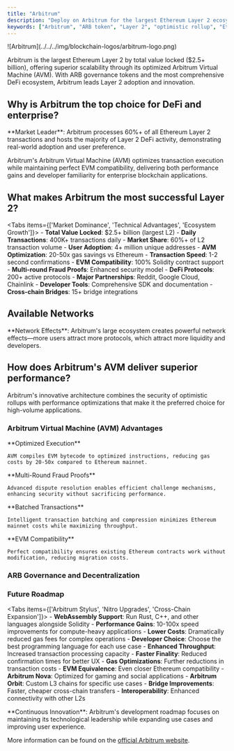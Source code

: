 ```yaml
---
title: "Arbitrum"
description: "Deploy on Arbitrum for the largest Ethereum Layer 2 ecosystem. Compare Arbitrum's optimistic rollup technology, ARB token economics, and DeFi dominance."
keywords: ["Arbitrum", "ARB token", "Layer 2", "optimistic rollup", "Ethereum scaling", "DeFi", "AVM", "governance"]
---
```



<div className="flex items-start gap-6 mb-8">
  <div className="flex-shrink-0 w-16">
    ![Arbitrum](../../../img/blockchain-logos/arbitrum-logo.png)
  </div>
  <div className="flex-1">
    <p className="text-lg mb-4">
      Arbitrum is the largest Ethereum Layer 2 by total value locked ($2.5+ billion), offering superior scalability through its optimized Arbitrum Virtual Machine (AVM). With ARB governance tokens and the most comprehensive DeFi ecosystem, Arbitrum leads Layer 2 adoption and innovation.
    </p>
  </div>
</div>

## Why is Arbitrum the top choice for DeFi and enterprise?

<Cards>
  <Card title="DeFi Leadership" description="Largest L2 DeFi ecosystem with GMX, Camelot, Radiant Capital, and 200+ protocols offering deep liquidity and diverse financial services." />
  <Card title="Enterprise Adoption" description="Reddit Community Points, Offchain Labs partnerships, and institutional DeFi protocols choosing Arbitrum for production deployments." />
  <Card title="Developer Optimization" description="Custom AVM provides gas efficiency optimizations while maintaining full EVM compatibility for seamless migration." />
  <Card title="Governance Innovation" description="ARB token holders participate in one of the largest DAO treasuries, governing protocol upgrades and ecosystem development." />
</Cards>

<Callout type="info">
  **Market Leader**: Arbitrum processes 60%+ of all Ethereum Layer 2 transactions and hosts the majority of Layer 2 DeFi activity, demonstrating real-world adoption and user preference.
</Callout>

Arbitrum's Arbitrum Virtual Machine (AVM) optimizes transaction execution while maintaining perfect EVM compatibility, delivering both performance gains and developer familiarity for enterprise blockchain applications.

## What makes Arbitrum the most successful Layer 2?

<Tabs items={['Market Dominance', 'Technical Advantages', 'Ecosystem Growth']}>
  <Tab value="Market Dominance">
    - **Total Value Locked**: $2.5+ billion (largest L2)
    - **Daily Transactions**: 400K+ transactions daily
    - **Market Share**: 60%+ of L2 transaction volume
    - **User Adoption**: 4+ million unique addresses
  </Tab>
  <Tab value="Technical Advantages">
    - **AVM Optimization**: 20-50x gas savings vs Ethereum
    - **Transaction Speed**: 1-2 second confirmations
    - **EVM Compatibility**: 100% Solidity contract support
    - **Multi-round Fraud Proofs**: Enhanced security model
  </Tab>
  <Tab value="Ecosystem Growth">
    - **DeFi Protocols**: 200+ active protocols
    - **Major Partnerships**: Reddit, Google Cloud, Chainlink
    - **Developer Tools**: Comprehensive SDK and documentation
    - **Cross-chain Bridges**: 15+ bridge integrations
  </Tab>
</Tabs>

## Available Networks

<Cards>
  <Card 
    title="Arbitrum One" 
    description="Production optimistic rollup with ETH for gas fees and ARB for governance. Hosts the largest Layer 2 DeFi ecosystem with $2.5B+ TVL."
  />
  <Card 
    title="Arbitrum Goerli" 
    description="Development testnet with free test ETH for comprehensive application testing. Perfect for DeFi protocol development and integration testing."
  />
</Cards>

<Callout type="tip">
  **Network Effects**: Arbitrum's large ecosystem creates powerful network effects—more users attract more protocols, which attract more liquidity and developers.
</Callout>

## How does Arbitrum's AVM deliver superior performance?

Arbitrum's innovative architecture combines the security of optimistic rollups with performance optimizations that make it the preferred choice for high-volume applications.

### Arbitrum Virtual Machine (AVM) Advantages

<Steps>
  <Step>
    **Optimized Execution**
    
    AVM compiles EVM bytecode to optimized instructions, reducing gas costs by 20-50x compared to Ethereum mainnet.
  </Step>
  
  <Step>
    **Multi-Round Fraud Proofs**
    
    Advanced dispute resolution enables efficient challenge mechanisms, enhancing security without sacrificing performance.
  </Step>
  
  <Step>
    **Batched Transactions**
    
    Intelligent transaction batching and compression minimizes Ethereum mainnet costs while maximizing throughput.
  </Step>
  
  <Step>
    **EVM Compatibility**
    
    Perfect compatibility ensures existing Ethereum contracts work without modification, reducing migration costs.
  </Step>
</Steps>

### ARB Governance and Decentralization

<Cards>
  <Card 
    title="DAO Governance" 
    description="ARB token holders vote on protocol upgrades, treasury allocation, and network parameters through the Arbitrum DAO."
  />
  <Card 
    title="Sequencer Decentralization" 
    description="Ongoing development of decentralized sequencer network to eliminate single points of failure and censorship risks."
  />
  <Card 
    title="Validator Network" 
    description="Anyone can run validator nodes to monitor network health and submit fraud proofs, ensuring permissionless participation."
  />
</Cards>

### Future Roadmap

<Tabs items={['Arbitrum Stylus', 'Nitro Upgrades', 'Cross-Chain Expansion']}>
  <Tab value="Arbitrum Stylus">
    - **WebAssembly Support**: Run Rust, C++, and other languages alongside Solidity
    - **Performance Gains**: 10-100x speed improvements for compute-heavy applications
    - **Lower Costs**: Dramatically reduced gas fees for complex operations
    - **Developer Choice**: Choose the best programming language for each use case
  </Tab>
  <Tab value="Nitro Upgrades">
    - **Enhanced Throughput**: Increased transaction processing capacity
    - **Faster Finality**: Reduced confirmation times for better UX
    - **Gas Optimizations**: Further reductions in transaction costs
    - **EVM Equivalence**: Even closer Ethereum compatibility
  </Tab>
  <Tab value="Cross-Chain Expansion">
    - **Arbitrum Nova**: Optimized for gaming and social applications
    - **Arbitrum Orbit**: Custom L3 chains for specific use cases
    - **Bridge Improvements**: Faster, cheaper cross-chain transfers
    - **Interoperability**: Enhanced connectivity with other L2s
  </Tab>
</Tabs>

<Callout type="info">
  **Continuous Innovation**: Arbitrum's development roadmap focuses on maintaining its technological leadership while expanding use cases and improving user experience.
</Callout>

More information can be found on the [official Arbitrum website](https://docs.arbitrum.io/intro/).
